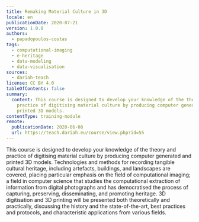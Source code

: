 ```yaml
---
title: Remaking Material Culture in 3D
locale: en
publicationDate: 2020-07-21
version: 1.0.0
authors:
  - papadopoulos-costas
tags:
  - computational-imaging
  - e-heritage
  - data-modeling
  - data-visualisation
sources:
  - dariah-teach
license: CC BY 4.0
tableOfContents: false
summary:
  content: This course is designed to develop your knowledge of the theory and
    practice of digitising material culture by producing computer generated and
    printed 3D models.
contentType: training-module
remote:
  publicationDate: 2020-06-08
  url: https://teach.dariah.eu/course/view.php?id=55
---
```

This course is designed to develop your knowledge of the theory and practice of digitising material culture by producing computer generated and printed 3D models. Technologies and methods for recording tangible cultural heritage, including artefacts, buildings, and landscapes are covered, placing particular emphasis on the field of computational imaging; a field in computer science that studies the computational extraction of information from digital photographs and has democratised the process of capturing, preserving, disseminating, and promoting heritage. 3D digitisation and 3D printing will be presented both theoretically and practically, discussing the history and the state-of-the-art, best practices and protocols, and characteristic applications from various fields.
